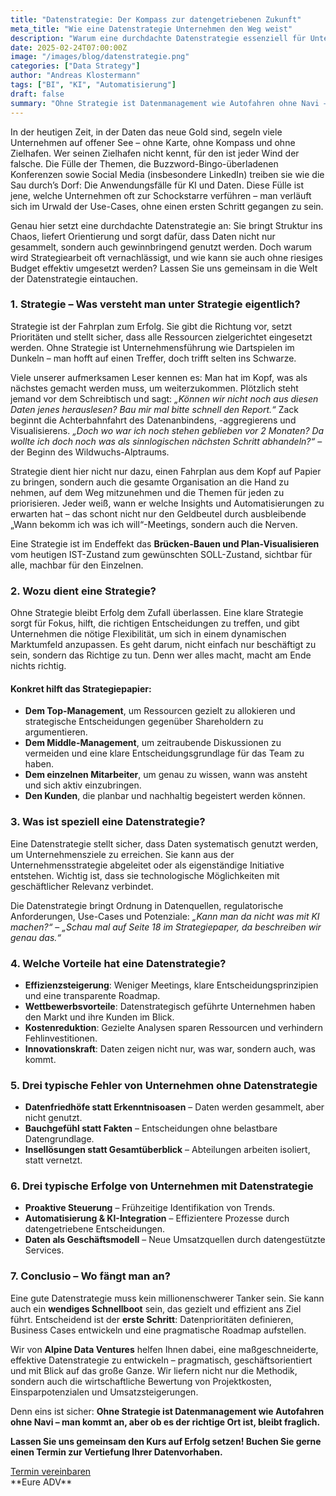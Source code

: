 ```yaml
---
title: "Datenstrategie: Der Kompass zur datengetriebenen Zukunft"
meta_title: "Wie eine Datenstrategie Unternehmen den Weg weist"
description: "Warum eine durchdachte Datenstrategie essenziell für Unternehmen ist – und wie sie sich pragmatisch umsetzen lässt."
date: 2025-02-24T07:00:00Z
image: "/images/blog/datenstrategie.png"
categories: ["Data Strategy"]
author: "Andreas Klostermann"
tags: ["BI", "KI", "Automatisierung"]
draft: false
summary: "Ohne Strategie ist Datenmanagement wie Autofahren ohne Navi – man kommt an, aber ob es der richtige Ort ist, bleibt fraglich. Hier erfahrt ihr, warum eine Datenstrategie unverzichtbar ist."
---
```


In der heutigen Zeit, in der Daten das neue Gold sind, segeln viele Unternehmen auf offener See – ohne Karte, ohne Kompass und ohne Zielhafen. Wer seinen Zielhafen nicht kennt, für den ist jeder Wind der falsche. Die Fülle der Themen, die Buzzword-Bingo-überladenen Konferenzen sowie Social Media (insbesondere LinkedIn) treiben sie wie die Sau durch’s Dorf: Die Anwendungsfälle für KI und Daten. Diese Fülle ist jene, welche Unternehmen oft zur Schockstarre verführen – man verläuft sich im Urwald der Use-Cases, ohne einen ersten Schritt gegangen zu sein.

Genau hier setzt eine durchdachte Datenstrategie an: Sie bringt Struktur ins Chaos, liefert Orientierung und sorgt dafür, dass Daten nicht nur gesammelt, sondern auch gewinnbringend genutzt werden. Doch warum wird Strategiearbeit oft vernachlässigt, und wie kann sie auch ohne riesiges Budget effektiv umgesetzt werden? Lassen Sie uns gemeinsam in die Welt der Datenstrategie eintauchen.

### 1. Strategie – Was versteht man unter Strategie eigentlich?

Strategie ist der Fahrplan zum Erfolg. Sie gibt die Richtung vor, setzt Prioritäten und stellt sicher, dass alle Ressourcen zielgerichtet eingesetzt werden. Ohne Strategie ist Unternehmensführung wie Dartspielen im Dunkeln – man hofft auf einen Treffer, doch trifft selten ins Schwarze.

Viele unserer aufmerksamen Leser kennen es: Man hat im Kopf, was als nächstes gemacht werden muss, um weiterzukommen. Plötzlich steht jemand vor dem Schreibtisch und sagt: *„Können wir nicht noch aus diesen Daten jenes herauslesen? Bau mir mal bitte schnell den Report.“* Zack beginnt die Achterbahnfahrt des Datenanbindens, -aggregierens und Visualisierens. *„Doch wo war ich noch stehen geblieben vor 2 Monaten? Da wollte ich doch noch was als sinnlogischen nächsten Schritt abhandeln?“* – der Beginn des Wildwuchs-Alptraums.

Strategie dient hier nicht nur dazu, einen Fahrplan aus dem Kopf auf Papier zu bringen, sondern auch die gesamte Organisation an die Hand zu nehmen, auf dem Weg mitzunehmen und die Themen für jeden zu priorisieren. Jeder weiß, wann er welche Insights und Automatisierungen zu erwarten hat – das schont nicht nur den Geldbeutel durch ausbleibende „Wann bekomm ich was ich will“-Meetings, sondern auch die Nerven.

Eine Strategie ist im Endeffekt das **Brücken-Bauen und Plan-Visualisieren** vom heutigen IST-Zustand zum gewünschten SOLL-Zustand, sichtbar für alle, machbar für den Einzelnen.

### 2. Wozu dient eine Strategie?

Ohne Strategie bleibt Erfolg dem Zufall überlassen. Eine klare Strategie sorgt für Fokus, hilft, die richtigen Entscheidungen zu treffen, und gibt Unternehmen die nötige Flexibilität, um sich in einem dynamischen Marktumfeld anzupassen. Es geht darum, nicht einfach nur beschäftigt zu sein, sondern das Richtige zu tun. Denn wer alles macht, macht am Ende nichts richtig.

#### Konkret hilft das Strategiepapier:
- **Dem Top-Management**, um Ressourcen gezielt zu allokieren und strategische Entscheidungen gegenüber Shareholdern zu argumentieren.
- **Dem Middle-Management**, um zeitraubende Diskussionen zu vermeiden und eine klare Entscheidungsgrundlage für das Team zu haben.
- **Dem einzelnen Mitarbeiter**, um genau zu wissen, wann was ansteht und sich aktiv einzubringen.
- **Den Kunden**, die planbar und nachhaltig begeistert werden können.

### 3. Was ist speziell eine Datenstrategie?

Eine Datenstrategie stellt sicher, dass Daten systematisch genutzt werden, um Unternehmensziele zu erreichen. Sie kann aus der Unternehmensstrategie abgeleitet oder als eigenständige Initiative entstehen. Wichtig ist, dass sie technologische Möglichkeiten mit geschäftlicher Relevanz verbindet.

Die Datenstrategie bringt Ordnung in Datenquellen, regulatorische Anforderungen, Use-Cases und Potenziale: *„Kann man da nicht was mit KI machen?“* – *„Schau mal auf Seite 18 im Strategiepaper, da beschreiben wir genau das.“*

### 4. Welche Vorteile hat eine Datenstrategie?

- **Effizienzsteigerung**: Weniger Meetings, klare Entscheidungsprinzipien und eine transparente Roadmap.
- **Wettbewerbsvorteile**: Datenstrategisch geführte Unternehmen haben den Markt und ihre Kunden im Blick.
- **Kostenreduktion**: Gezielte Analysen sparen Ressourcen und verhindern Fehlinvestitionen.
- **Innovationskraft**: Daten zeigen nicht nur, was war, sondern auch, was kommt.

### 5. Drei typische Fehler von Unternehmen ohne Datenstrategie

- **Datenfriedhöfe statt Erkenntnisoasen** – Daten werden gesammelt, aber nicht genutzt.
- **Bauchgefühl statt Fakten** – Entscheidungen ohne belastbare Datengrundlage.
- **Insellösungen statt Gesamtüberblick** – Abteilungen arbeiten isoliert, statt vernetzt.

### 6. Drei typische Erfolge von Unternehmen mit Datenstrategie

- **Proaktive Steuerung** – Frühzeitige Identifikation von Trends.
- **Automatisierung & KI-Integration** – Effizientere Prozesse durch datengetriebene Entscheidungen.
- **Daten als Geschäftsmodell** – Neue Umsatzquellen durch datengestützte Services.

### 7. Conclusio – Wo fängt man an?

Eine gute Datenstrategie muss kein millionenschwerer Tanker sein. Sie kann auch ein **wendiges Schnellboot** sein, das gezielt und effizient ans Ziel führt. Entscheidend ist der **erste Schritt**: Datenprioritäten definieren, Business Cases entwickeln und eine pragmatische Roadmap aufstellen.

Wir von **Alpine Data Ventures** helfen Ihnen dabei, eine maßgeschneiderte, effektive Datenstrategie zu entwickeln – pragmatisch, geschäftsorientiert und mit Blick auf das große Ganze. Wir liefern nicht nur die Methodik, sondern auch die wirtschaftliche Bewertung von Projektkosten, Einsparpotenzialen und Umsatzsteigerungen.

Denn eins ist sicher: **Ohne Strategie ist Datenmanagement wie Autofahren ohne Navi – man kommt an, aber ob es der richtige Ort ist, bleibt fraglich.**

**Lassen Sie uns gemeinsam den Kurs auf Erfolg setzen! Buchen Sie gerne einen Termin zur Vertiefung Ihrer Datenvorhaben.**
<div class="col-12 flex justify-center">
  <a class="btn btn-adv" href="https://calendly.com/andreas-klostermann-alpinedata/ersttermin">Termin vereinbaren</a>
</div>
**Eure ADV**
